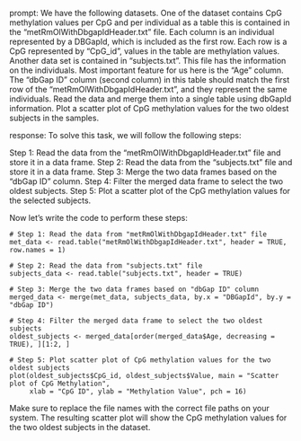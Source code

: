 prompt:
We have the following datasets. One of the dataset contains CpG methylation values per CpG and per individual as a table this is contained in the “metRmOlWithDbgapIdHeader.txt” file. Each column is an individual represented by a DBGapId, which is included as the first row. Each row is a CpG represented by "CpG_id", values in the table are methylation values. Another data set is contained in “subjects.txt”. This file has the information on the individuals. Most important feature for us here is the "Age" column. The "dbGap ID" column (second column) in this table should match the first row of the "metRmOlWithDbgapIdHeader.txt", and they represent the same individuals. Read the data and merge them into a single table using dbGapId information. Plot a scatter plot of CpG methylation values for the two oldest subjects in the samples.

response:
To solve this task, we will follow the following steps:

Step 1: Read the data from the "metRmOlWithDbgapIdHeader.txt" file and store it in a data frame.
Step 2: Read the data from the "subjects.txt" file and store it in a data frame.
Step 3: Merge the two data frames based on the "dbGap ID" column.
Step 4: Filter the merged data frame to select the two oldest subjects.
Step 5: Plot a scatter plot of the CpG methylation values for the selected subjects.

Now let's write the code to perform these steps:

```
# Step 1: Read the data from "metRmOlWithDbgapIdHeader.txt" file
met_data <- read.table("metRmOlWithDbgapIdHeader.txt", header = TRUE, row.names = 1)

# Step 2: Read the data from "subjects.txt" file
subjects_data <- read.table("subjects.txt", header = TRUE)

# Step 3: Merge the two data frames based on "dbGap ID" column
merged_data <- merge(met_data, subjects_data, by.x = "DBGapId", by.y = "dbGap ID")

# Step 4: Filter the merged data frame to select the two oldest subjects
oldest_subjects <- merged_data[order(merged_data$Age, decreasing = TRUE), ][1:2, ]

# Step 5: Plot scatter plot of CpG methylation values for the two oldest subjects
plot(oldest_subjects$CpG_id, oldest_subjects$Value, main = "Scatter plot of CpG Methylation",
     xlab = "CpG ID", ylab = "Methylation Value", pch = 16)
```

Make sure to replace the file names with the correct file paths on your system. The resulting scatter plot will show the CpG methylation values for the two oldest subjects in the dataset.
